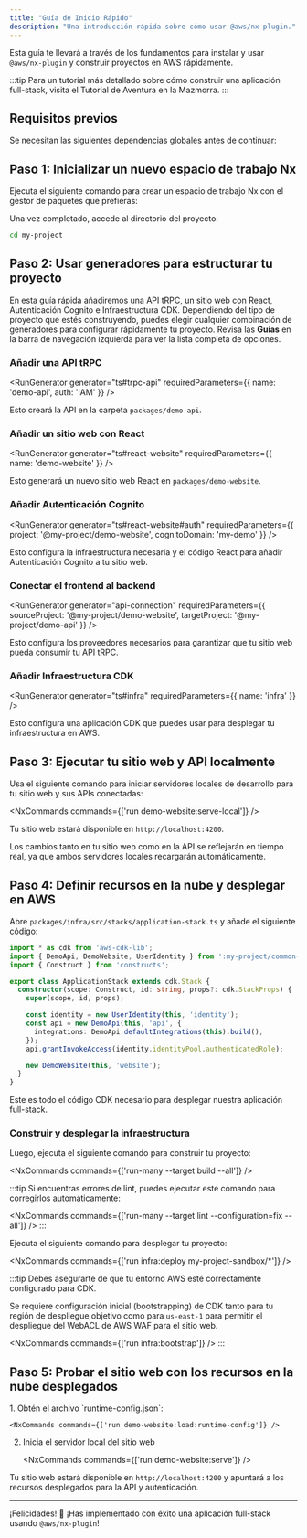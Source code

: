 ```yaml
---
title: "Guía de Inicio Rápido"
description: "Una introducción rápida sobre cómo usar @aws/nx-plugin."
---
```





Esta guía te llevará a través de los fundamentos para instalar y usar `@aws/nx-plugin` y construir proyectos en AWS rápidamente.

:::tip
Para un tutorial más detallado sobre cómo construir una aplicación full-stack, visita el <Link path="get_started/tutorials/dungeon-game/overview">Tutorial de Aventura en la Mazmorra</Link>.
:::

## Requisitos previos

Se necesitan las siguientes dependencias globales antes de continuar:

<Snippet name="prerequisites" />

## Paso 1: Inicializar un nuevo espacio de trabajo Nx

Ejecuta el siguiente comando para crear un espacio de trabajo Nx con el gestor de paquetes que prefieras:

<CreateNxWorkspaceCommand workspace="my-project" />

Una vez completado, accede al directorio del proyecto:

```sh
cd my-project
```

## Paso 2: Usar generadores para estructurar tu proyecto

En esta guía rápida añadiremos una API tRPC, un sitio web con React, Autenticación Cognito e Infraestructura CDK. Dependiendo del tipo de proyecto que estés construyendo, puedes elegir cualquier combinación de generadores para configurar rápidamente tu proyecto. Revisa las __Guías__ en la barra de navegación izquierda para ver la lista completa de opciones.

### Añadir una API tRPC

<RunGenerator generator="ts#trpc-api" requiredParameters={{ name: 'demo-api', auth: 'IAM' }} />

Esto creará la API en la carpeta `packages/demo-api`.

### Añadir un sitio web con React

<RunGenerator generator="ts#react-website" requiredParameters={{ name: 'demo-website' }} />

Esto generará un nuevo sitio web React en `packages/demo-website`.

### Añadir Autenticación Cognito

<RunGenerator generator="ts#react-website#auth" requiredParameters={{ project: '@my-project/demo-website', cognitoDomain: 'my-demo' }} />

Esto configura la infraestructura necesaria y el código React para añadir Autenticación Cognito a tu sitio web.

### Conectar el frontend al backend

<RunGenerator generator="api-connection" requiredParameters={{ sourceProject: '@my-project/demo-website', targetProject: '@my-project/demo-api' }} />

Esto configura los proveedores necesarios para garantizar que tu sitio web pueda consumir tu API tRPC.

### Añadir Infraestructura CDK

<RunGenerator generator="ts#infra" requiredParameters={{ name: 'infra' }} />

Esto configura una aplicación CDK que puedes usar para desplegar tu infraestructura en AWS.

## Paso 3: Ejecutar tu sitio web y API localmente

Usa el siguiente comando para iniciar servidores locales de desarrollo para tu sitio web y sus APIs conectadas:

<NxCommands commands={['run demo-website:serve-local']} />

Tu sitio web estará disponible en `http://localhost:4200`.

Los cambios tanto en tu sitio web como en la API se reflejarán en tiempo real, ya que ambos servidores locales recargarán automáticamente.

## Paso 4: Definir recursos en la nube y desplegar en AWS

Abre `packages/infra/src/stacks/application-stack.ts` y añade el siguiente código:

```typescript
import * as cdk from 'aws-cdk-lib';
import { DemoApi, DemoWebsite, UserIdentity } from ':my-project/common-constructs';
import { Construct } from 'constructs';

export class ApplicationStack extends cdk.Stack {
  constructor(scope: Construct, id: string, props?: cdk.StackProps) {
    super(scope, id, props);

    const identity = new UserIdentity(this, 'identity');
    const api = new DemoApi(this, 'api', {
      integrations: DemoApi.defaultIntegrations(this).build(),
    });
    api.grantInvokeAccess(identity.identityPool.authenticatedRole);

    new DemoWebsite(this, 'website');
  }
}
```

Este es todo el código CDK necesario para desplegar nuestra aplicación full-stack.

### Construir y desplegar la infraestructura

Luego, ejecuta el siguiente comando para construir tu proyecto:

<NxCommands commands={['run-many --target build --all']} />

:::tip
Si encuentras errores de lint, puedes ejecutar este comando para corregirlos automáticamente:

<NxCommands commands={['run-many --target lint --configuration=fix --all']} />
:::

Ejecuta el siguiente comando para desplegar tu proyecto:

<NxCommands commands={['run infra:deploy my-project-sandbox/*']} />

:::tip
Debes asegurarte de que tu entorno AWS esté correctamente configurado para CDK.

Se requiere configuración inicial (bootstrapping) de CDK tanto para tu región de despliegue objetivo como para `us-east-1` para permitir el despliegue del WebACL de AWS WAF para el sitio web.

<NxCommands commands={['run infra:bootstrap']} />
:::

## Paso 5: Probar el sitio web con los recursos en la nube desplegados

<Steps>
1. Obtén el archivo `runtime-config.json`:

    <NxCommands commands={['run demo-website:load:runtime-config']} />

2. Inicia el servidor local del sitio web

    <NxCommands commands={['run demo-website:serve']} />
</Steps>

Tu sitio web estará disponible en `http://localhost:4200` y apuntará a los recursos desplegados para la API y autenticación.

---

¡Felicidades! 🎉 ¡Has implementado con éxito una aplicación full-stack usando `@aws/nx-plugin`!